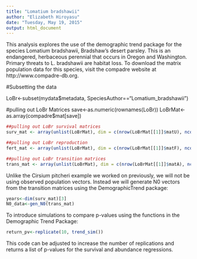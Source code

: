```yaml
---
title: "Lomatium bradshawii"
author: "Elizabeth Hiroyasu"
date: "Tuesday, May 19, 2015"
output: html_document
---
```


This analysis explores the use of the demographic trend package for the species Lomatium bradshawii, Bradshaw's desert parsley. This is an endangered, herbaceous perennial that occurs in Oregon and Washington. Primary threats to L. bradshawii are habitat loss. To download the matrix population data for this species, visit the compadre website at 
http://www.compadre-db.org.

#Subsetting the data 

LoBr<-subset(mydata$metadata, SpeciesAuthor=="Lomatium_bradshawii")

#pulling out LoBr Matrices
save<-as.numeric(rownames(LoBr))
LoBrMat<- as.array(compadre$mat[save])



```r
##pulling out LoBr survival matrices
surv_mat <- array(unlist(LoBrMat), dim = c(nrow(LoBrMat[[1]]$matU), ncol(LoBrMat[[1]]$matU), length(LoBrMat)))

##pulling out LoBr reproduction
fert_mat <- array(unlist(LoBrMat), dim = c(nrow(LoBrMat[[1]]$matF), ncol(LoBrMat[[1]]$matF), length(LoBrMat)))

##pulling out LoBr transition matrices
trans_mat <- array(unlist(LoBrMat), dim = c(nrow(LoBrMat[[1]]$matA), ncol(LoBrMat[[1]]$matA), length(LoBrMat)))
```

Unlike the Cirsium pitcheri example we worked on previously, we will not be using observed population vectors. Instead we will generate N0 vectors from the transition matrices using the DemographicTrend package:

```r
years<-dim(surv_mat)[3]
N0_data<-gen_N0(trans_mat)
```

To introduce simulations to compare p-values using the functions in the Demographic Trend Package:
```r
return_pv<-replicate(10, trend_sim())
```
This code can be adjusted to increase the number of replications and returns a list of p-values for the survival and abundance regressions.
